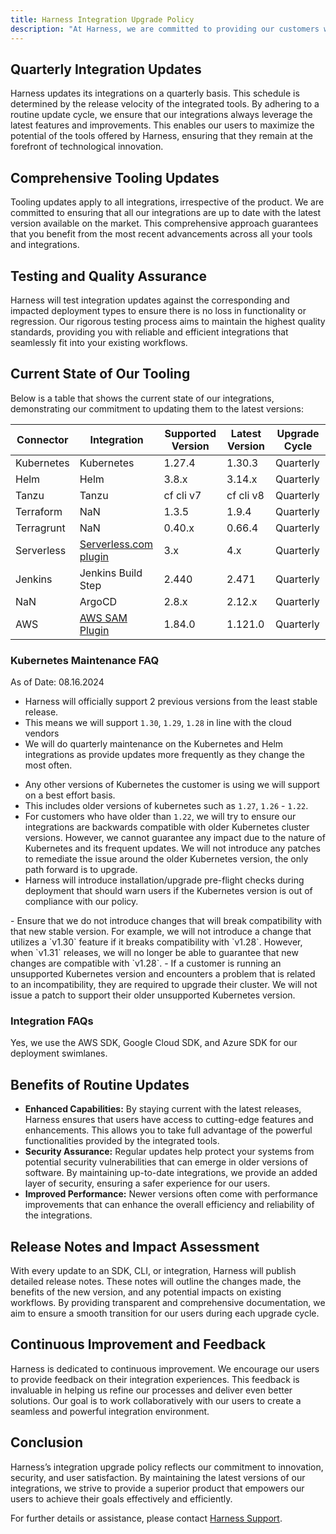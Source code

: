 ```yaml
---
title: Harness Integration Upgrade Policy
description: "At Harness, we are committed to providing our customers with the most reliable and efficient integration experiences. To achieve this, we ensure that our integrations are consistently updated to the latest versions. Our policy is designed to align with the rapid pace of technological advancements and to offer you the most up-to-date capabilities."
---
```


## Quarterly Integration Updates

Harness updates its integrations on a quarterly basis. This schedule is determined by the release velocity of the integrated tools. By adhering to a routine update cycle, we ensure that our integrations always leverage the latest features and improvements. This enables our users to maximize the potential of the tools offered by Harness, ensuring that they remain at the forefront of technological innovation.

## Comprehensive Tooling Updates

Tooling updates apply to all integrations, irrespective of the product. We are committed to ensuring that all our integrations are up to date with the latest version available on the market. This comprehensive approach guarantees that you benefit from the most recent advancements across all your tools and integrations.

## Testing and Quality Assurance

Harness will test integration updates against the corresponding and impacted deployment types to ensure there is no loss in functionality or regression. Our rigorous testing process aims to maintain the highest quality standards, providing you with reliable and efficient integrations that seamlessly fit into your existing workflows.

## Current State of Our Tooling

Below is a table that shows the current state of our integrations, demonstrating our commitment to updating them to the latest versions:

| Connector | Integration | Supported Version | Latest Version | Upgrade Cycle |
| --- | --- | --- | --- | --- |
| Kubernetes | Kubernetes | 1.27.4 | 1.30.3 | Quarterly |
| Helm | Helm | 3.8.x | 3.14.x | Quarterly |
| Tanzu | Tanzu | cf cli v7 | cf cli v8 | Quarterly |
| Terraform | NaN | 1.3.5 | 1.9.4 | Quarterly |
| Terragrunt | NaN | 0.40.x | 0.66.4 | Quarterly |
| Serverless | [Serverless.com plugin](https://hub.docker.com/r/harness/serverless-plugin/tags) | 3.x | 4.x | Quarterly |
| Jenkins | Jenkins Build Step | 2.440 | 2.471 | Quarterly |
| NaN | ArgoCD | 2.8.x | 2.12.x | Quarterly |
| AWS | [AWS SAM Plugin](https://hub.docker.com/r/harness/aws-sam-plugin/tags) | 1.84.0 | 1.121.0 | Quarterly |

### Kubernetes Maintenance FAQ

<AccordionGroup>
<Accordion title="What versions will Harness support in the future? How will it be maintained?">

As of Date: 08.16.2024

- Harness will officially support 2 previous versions from the least stable release.
- This means we will support `1.30`, `1.29`, `1.28` in line with the cloud vendors
- We will do quarterly maintenance on the Kubernetes and Helm integrations as provide updates more frequently as they change the most often.

</Accordion>
<Accordion title="What about Kubernetes clusters that are managed on-prem and are self-maintained by customers?">

- Any other versions of Kubernetes the customer is using we will support on a best effort basis.
- This includes older versions of kubernetes such as `1.27`, `1.26` - `1.22`.
- For customers who have older than `1.22`, we will try to ensure our integrations are backwards compatible with older Kubernetes cluster versions. However, we cannot guarantee any impact due to the nature of Kubernetes and its frequent updates. We will not introduce any patches to remediate the issue around the older Kubernetes version, the only path forward is to upgrade.
- Harness will introduce installation/upgrade pre-flight checks during deployment that should warn users if the Kubernetes version is out of compliance with our policy.
</Accordion>

<Accordion title="What exactly does it mean to ‘support’ a Kubernetes version?">
- Ensure that we do not introduce changes that will break compatibility with that new stable version. For example, we will not introduce a change that utilizes a `v1.30` feature if it breaks compatibility with `v1.28`. However, when `v1.31` releases, we will no longer be able to guarantee that new changes are compatible with `v1.28`.
- If a customer is running an unsupported Kubernetes version and encounters a problem that is related to an incompatibility, they are required to upgrade their cluster. We will not issue a patch to support their older unsupported Kubernetes version.
</Accordion>
</AccordionGroup>

### Integration FAQs

<Accordion title="Does Harness use SDKs for the cloud vendors?">
Yes, we use the AWS SDK, Google Cloud SDK, and Azure SDK for our deployment swimlanes.
</Accordion>

## Benefits of Routine Updates

- **Enhanced Capabilities:** By staying current with the latest releases, Harness ensures that users have access to cutting-edge features and enhancements. This allows you to take full advantage of the powerful functionalities provided by the integrated tools.
- **Security Assurance:** Regular updates help protect your systems from potential security vulnerabilities that can emerge in older versions of software. By maintaining up-to-date integrations, we provide an added layer of security, ensuring a safer experience for our users.
- **Improved Performance:** Newer versions often come with performance improvements that can enhance the overall efficiency and reliability of the integrations.

## Release Notes and Impact Assessment

With every update to an SDK, CLI, or integration, Harness will publish detailed release notes. These notes will outline the changes made, the benefits of the new version, and any potential impacts on existing workflows. By providing transparent and comprehensive documentation, we aim to ensure a smooth transition for our users during each upgrade cycle.

## Continuous Improvement and Feedback

Harness is dedicated to continuous improvement. We encourage our users to provide feedback on their integration experiences. This feedback is invaluable in helping us refine our processes and deliver even better solutions. Our goal is to work collaboratively with our users to create a seamless and powerful integration environment.

## Conclusion

Harness’s integration upgrade policy reflects our commitment to innovation, security, and user satisfaction. By maintaining the latest versions of our integrations, we strive to provide a superior product that empowers our users to achieve their goals effectively and efficiently.

For further details or assistance, please contact [Harness Support](https://developer.harness.io/docs/continuous-delivery/).
